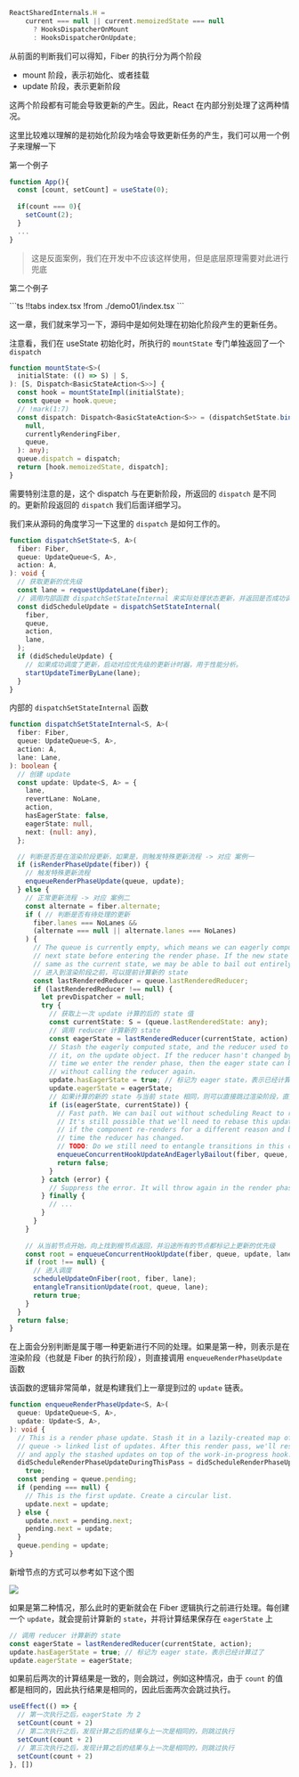 
```ts
ReactSharedInternals.H =
    current === null || current.memoizedState === null
      ? HooksDispatcherOnMount
      : HooksDispatcherOnUpdate;
```

从前面的判断我们可以得知，Fiber 的执行分为两个阶段

+ mount 阶段，表示初始化、或者挂载
+ update 阶段，表示更新阶段

这两个阶段都有可能会导致更新的产生。因此，React 在内部分别处理了这两种情况。

这里比较难以理解的是初始化阶段为啥会导致更新任务的产生，我们可以用一个例子来理解一下

第一个例子

```ts
function App(){
  const [count, setCount] = useState(0);
  
  if(count === 0){
    setCount(2);
  }
  ...
}
```
> 这是反面案例，我们在开发中不应该这样使用，但是底层原理需要对此进行兜底


第二个例子

<Demo01 />
<CodeTabs>
```ts !!tabs index.tsx
!from ./demo01/index.tsx
```
</CodeTabs>



这一章，我们就来学习一下，源码中是如何处理在初始化阶段产生的更新任务。

注意看，我们在 useState 初始化时，所执行的 `mountState` 专门单独返回了一个 `dispatch`

```ts
function mountState<S>(
  initialState: (() => S) | S,
): [S, Dispatch<BasicStateAction<S>>] {
  const hook = mountStateImpl(initialState);
  const queue = hook.queue;
  // !mark(1:7)
  const dispatch: Dispatch<BasicStateAction<S>> = (dispatchSetState.bind(
    null,
    currentlyRenderingFiber,
    queue,
  ): any);
  queue.dispatch = dispatch;
  return [hook.memoizedState, dispatch];
}
```

需要特别注意的是，这个 dispatch 与在更新阶段，所返回的 `dispatch` 是不同的。更新阶段返回的 `dispatch`  我们后面详细学习。

我们来从源码的角度学习一下这里的 `dispatch` 是如何工作的。

```ts
function dispatchSetState<S, A>(
  fiber: Fiber,
  queue: UpdateQueue<S, A>,
  action: A,
): void {
  // 获取更新的优先级
  const lane = requestUpdateLane(fiber);
  // 调用内部函数 dispatchSetStateInternal 来实际处理状态更新，并返回是否成功调度了更新
  const didScheduleUpdate = dispatchSetStateInternal(
    fiber,
    queue,
    action,
    lane,
  );
  if (didScheduleUpdate) {
    // 如果成功调度了更新，启动对应优先级的更新计时器，用于性能分析。
    startUpdateTimerByLane(lane);
  }
}
```

内部的 `dispatchSetStateInternal`  函数

```ts
function dispatchSetStateInternal<S, A>(
  fiber: Fiber,
  queue: UpdateQueue<S, A>,
  action: A,
  lane: Lane,
): boolean {
  // 创建 update
  const update: Update<S, A> = {
    lane,
    revertLane: NoLane,
    action,
    hasEagerState: false,
    eagerState: null,
    next: (null: any),
  };

  // 判断是否是在渲染阶段更新，如果是，则触发特殊更新流程 -> 对应 案例一
  if (isRenderPhaseUpdate(fiber)) {
    // 触发特殊更新流程
    enqueueRenderPhaseUpdate(queue, update);
  } else {
    // 正常更新流程 -> 对应 案例二
    const alternate = fiber.alternate;
    if ( // 判断是否有待处理的更新
      fiber.lanes === NoLanes &&
      (alternate === null || alternate.lanes === NoLanes)
    ) {
      // The queue is currently empty, which means we can eagerly compute the
      // next state before entering the render phase. If the new state is the
      // same as the current state, we may be able to bail out entirely.
      // 进入到渲染阶段之前，可以提前计算新的 state
      const lastRenderedReducer = queue.lastRenderedReducer;
      if (lastRenderedReducer !== null) {
        let prevDispatcher = null;
        try {
          // 获取上一次 update 计算的后的 state 值
          const currentState: S = (queue.lastRenderedState: any);
          // 调用 reducer 计算新的 state
          const eagerState = lastRenderedReducer(currentState, action);
          // Stash the eagerly computed state, and the reducer used to compute
          // it, on the update object. If the reducer hasn't changed by the
          // time we enter the render phase, then the eager state can be used
          // without calling the reducer again.
          update.hasEagerState = true; // 标记为 eager state，表示已经计算过了
          update.eagerState = eagerState;
          // 如果计算的新的 state 与当前 state 相同，则可以直接跳过渲染阶段，直接返回 false
          if (is(eagerState, currentState)) {
            // Fast path. We can bail out without scheduling React to re-render.
            // It's still possible that we'll need to rebase this update later,
            // if the component re-renders for a different reason and by that
            // time the reducer has changed.
            // TODO: Do we still need to entangle transitions in this case?
            enqueueConcurrentHookUpdateAndEagerlyBailout(fiber, queue, update);
            return false;
          }
        } catch (error) {
          // Suppress the error. It will throw again in the render phase.
        } finally {
          // ...
        }
      }
    }
    
    // 从当前节点开始，向上找到根节点返回，并沿途所有的节点都标记上更新的优先级
    const root = enqueueConcurrentHookUpdate(fiber, queue, update, lane);
    if (root !== null) {
      // 进入调度
      scheduleUpdateOnFiber(root, fiber, lane);
      entangleTransitionUpdate(root, queue, lane);
      return true;
    }
  }
  return false;
}
```

在上面会分别判断是属于哪一种更新进行不同的处理。如果是第一种，则表示是在渲染阶段（也就是 Fiber 的执行阶段），则直接调用 `enqueueRenderPhaseUpdate` 函数

该函数的逻辑非常简单，就是构建我们上一章提到过的 `update` 链表。

```ts
function enqueueRenderPhaseUpdate<S, A>(
  queue: UpdateQueue<S, A>,
  update: Update<S, A>,
): void {
  // This is a render phase update. Stash it in a lazily-created map of
  // queue -> linked list of updates. After this render pass, we'll restart
  // and apply the stashed updates on top of the work-in-progress hook.
  didScheduleRenderPhaseUpdateDuringThisPass = didScheduleRenderPhaseUpdate =
    true;
  const pending = queue.pending;
  if (pending === null) {
    // This is the first update. Create a circular list.
    update.next = update;
  } else {
    update.next = pending.next;
    pending.next = update;
  }
  queue.pending = update;
}
```

新增节点的方式可以参考如下这个图

![](/images/reactprinciple/hook/initialupdate/1.jpg)

如果是第二种情况，那么此时的更新就会在 Fiber 逻辑执行之前进行处理。每创建一个 `update`，就会提前计算新的 `state`，并将计算结果保存在 `eagerState` 上

```ts
// 调用 reducer 计算新的 state
const eagerState = lastRenderedReducer(currentState, action);
update.hasEagerState = true; // 标记为 eager state，表示已经计算过了
update.eagerState = eagerState;
```

如果前后两次的计算结果是一致的，则会跳过，例如这种情况，由于 `count` 的值都是相同的，因此执行结果是相同的，因此后面两次会跳过执行。

```ts
useEffect(() => {
  // 第一次执行之后，eagerState 为 2
  setCount(count + 2)
  // 第二次执行之后，发现计算之后的结果与上一次是相同的，则跳过执行
  setCount(count + 2)
  // 第三次执行之后，发现计算之后的结果与上一次是相同的，则跳过执行
  setCount(count + 2)
}, [])
```